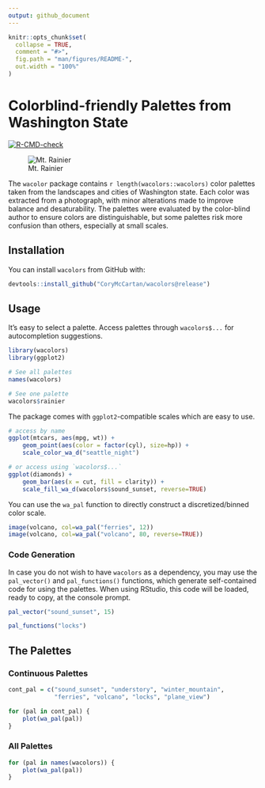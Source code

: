 ```yaml
---
output: github_document
---
```


<!-- README.md is generated from README.Rmd. Please edit that file -->

```r
knitr::opts_chunk$set(
  collapse = TRUE,
  comment = "#>",
  fig.path = "man/figures/README-",
  out.width = "100%"
)
```

# Colorblind-friendly Palettes from Washington State

<!-- badges: start -->
[![R-CMD-check](https://github.com/CoryMcCartan/wacolors/workflows/R-CMD-check/badge.svg)](https://github.com/CoryMcCartan/wacolors/actions)
<!-- badges: end -->

![Mt. Rainier](cover.jpg)

The `wacolor` package contains `r length(wacolors::wacolors)` color palettes
taken from the landscapes and cities of Washington state. Each color was
extracted from a photograph, with minor alterations made to improve balance 
and desaturability. The palettes were evaluated by the color-blind author to
ensure colors are distinguishable, but some palettes risk more confusion than
others, especially at small scales.

## Installation
<!-- You can install the released version of wacolors from [CRAN](https://CRAN.R-project.org) with: -->
You can install `wacolors` from GitHub with:

``` r
devtools::install_github("CoryMcCartan/wacolors@release")
```

## Usage
It's easy to select a palette. Access palettes through `wacolors$...` for
autocompletion suggestions.
```r
library(wacolors)
library(ggplot2)

# See all palettes
names(wacolors)

# See one palette
wacolors$rainier
```

The package comes with `ggplot2`-compatible scales which are easy to use.
```r
# access by name
ggplot(mtcars, aes(mpg, wt)) +
    geom_point(aes(color = factor(cyl), size=hp)) +
    scale_color_wa_d("seattle_night")

# or access using `wacolors$...`
ggplot(diamonds) +
    geom_bar(aes(x = cut, fill = clarity)) +
    scale_fill_wa_d(wacolors$sound_sunset, reverse=TRUE)
```

You can use the `wa_pal` function to directly construct a discretized/binned
color scale.
```r
image(volcano, col=wa_pal("ferries", 12))
image(volcano, col=wa_pal("volcano", 80, reverse=TRUE))
```

### Code Generation
In case you do not wish to have `wacolors` as a dependency, you may use the 
`pal_vector()` and `pal_functions()` functions, which generate self-contained
code for using the palettes.  When using RStudio, this code will be loaded,
ready to copy, at the console prompt.
```r
pal_vector("sound_sunset", 15)

pal_functions("locks")
```

## The Palettes

### Continuous Palettes
```r
cont_pal = c("sound_sunset", "understory", "winter_mountain", 
             "ferries", "volcano", "locks", "plane_view")

for (pal in cont_pal) {
    plot(wa_pal(pal))
}
```

### All Palettes
```r
for (pal in names(wacolors)) {
    plot(wa_pal(pal))
}
```
